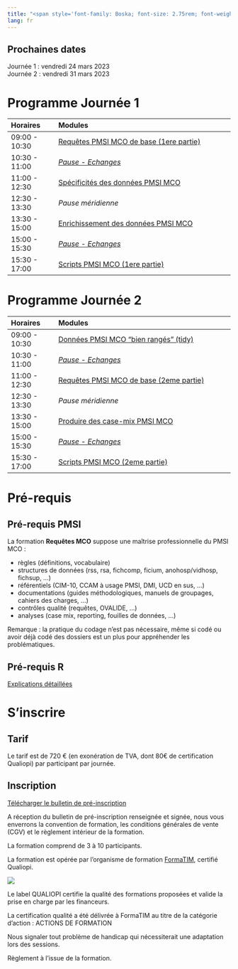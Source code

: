 ```yaml
---
title: "<span style='font-family: Boska; font-size: 2.75rem; font-weight: 800;'>Formation Requêtes MCO</span>"
lang: fr
---
```


::: {.callout-note}
## Prochaines dates
Journée 1 : vendredi 24 mars 2023  
Journée 2 : vendredi 31 mars 2023
:::


# Programme Journée 1

| Horaires      | Modules                                               |
|:--------------|:------------------------------------------------------|
| 09:00 - 10:30 | [Requêtes PMSI MCO de base (1ere partie)](pmsi_mco_requete_day1_module1.html) |
| 10:30 - 11:00 | [*Pause - Echanges*](../pause.qmd)                                        |
| 11:00 - 12:30 | [Spécificités des données PMSI MCO](pmsi_mco_requete_day1_module2.html)  |
| 12:30 - 13:30 | *Pause méridienne*                                         |
| 13:30 - 15:00 | [Enrichissement des données PMSI MCO](pmsi_mco_requete_day1_module3.html)                                |
| 15:00 - 15:30 | [*Pause - Echanges*](../pause.qmd)                                |
| 15:30 - 17:00 | [Scripts PMSI MCO (1ere partie)](pmsi_mco_requete_day1_module4.html)|

# Programme Journée 2

| Horaires      | Modules                                               |
|:--------------|:------------------------------------------------------|
| 09:00 - 10:30 | [Données PMSI MCO "bien rangés" (tidy)](pmsi_mco_requete_day2_module1.html) |
| 10:30 - 11:00 | [*Pause - Echanges*](../pause.qmd)                                      |
| 11:00 - 12:30 | [Requêtes PMSI MCO de base (2eme partie)](pmsi_mco_requete_day2_module2.html)  |
| 12:30 - 13:30 | *Pause méridienne*                                         |
| 13:30 - 15:00 | [Produire des case-mix PMSI MCO](pmsi_mco_requete_day2_module3.html)                                |
| 15:00 - 15:30 | [*Pause - Echanges*](../pause.qmd)                                     |
| 15:30 - 17:00 | [Scripts PMSI MCO (2eme partie)](pmsi_mco_requete_day2_module4.html)|

# Pré-requis  

## Pré-requis PMSI

La formation **Requêtes MCO** suppose une maîtrise professionnelle du PMSI MCO :

-  règles (définitions, vocabulaire)
-  structures de données (rss, rsa, fichcomp, ficium, anohosp/vidhosp, fichsup, …)
-  référentiels (CIM-10, CCAM à usage PMSI, DMI, UCD en sus, …)
-  documentations (guides méthodologiques, manuels de groupages, cahiers des charges, …)
-  contrôles qualité (requêtes, OVALIDE, …)
-  analyses (case mix, reporting, fouilles de données, …)  

Remarque : la pratique du codage n’est pas nécessaire, même si codé ou avoir déjà codé des dossiers est un plus pour appréhender les problématiques.

## Pré-requis R

[Explications détaillées](../base_R.qmd)

# S'inscrire

## Tarif  

Le tarif est de 720 € (en exonération de TVA, dont 80€ de certification Qualiopi) par participant par journée.  

## Inscription

[Télécharger le bulletin de pré-inscription](https://www.lespmsi.com/bon_de_commande_formation_requetes_mco.pdf)  

A réception du bulletin de pré-inscription renseignée et signée, nous vous enverrons la convention de formation, les conditions générales de vente (CGV) et le règlement intérieur de la formation.  

La formation comprend de 3 à 10 participants.  

La formation est opérée par l'organisme de formation [FormaTIM](https://www.formatim.fr/){target="_blank"}, certifié Qualiopi.  

![](logo_qualiopi.png)

Le label QUALIOPI certifie la qualité des formations proposées et valide la prise en charge par les financeurs.  

La certification qualité a été délivrée à FormaTIM au titre de la catégorie d’action : ACTIONS DE FORMATION  

Nous signaler tout problème de handicap qui nécessiterait une adaptation lors des sessions.  

Règlement à l'issue de la formation.  
